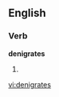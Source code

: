 
==English==

===Verb===
'''denigrates'''

# {{third-person singular of|[[denigrate]]}}

[[vi:denigrates]]